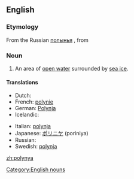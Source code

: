 {{wikipedia}}
==English==

===Etymology===
From the Russian [[полынья]]<!--put the transcription here, not the pronunciation ({{IPA|[pɐɫɨˈɲja]}})-->, from {{term|sc=Cyrl|полый||hollow}}

===Noun===
{{en-noun}}

# {{hydrology}} An area of [[open water]] surrounded by [[sea ice]].

====Translations====
{{trans-top|an area of open water surrounded by sea ice}}
* Dutch: {{t+|nl|wakvlakte}}
* French: [[polynie]]
* German: [[Polynja]] {{f}}
* Icelandic: {{t+|is|vök|f}}
{{trans-mid}}
* Italian: [[polynja]] {{f}}
* Japanese: [[ポリニヤ]] (poriniya)
* Russian: {{t+|ru|полынья|tr=polyn'já}}
* Swedish: [[polynja]]
{{trans-bottom}}

[[Category:English nouns]]

[[zh:polynya]]